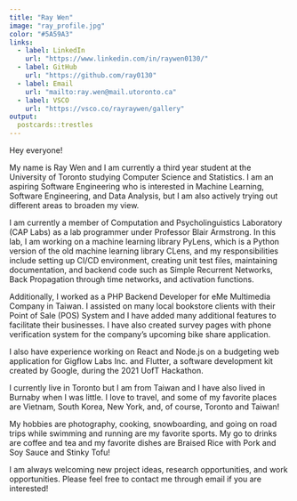 ```yaml
---
title: "Ray Wen"
image: "ray_profile.jpg"
color: "#5A59A3"
links:
  - label: LinkedIn
    url: "https://www.linkedin.com/in/raywen0130/"
  - label: GitHub
    url: "https://github.com/ray0130"
  - label: Email
    url: "mailto:ray.wen@mail.utoronto.ca"
  - label: VSCO
    url: "https://vsco.co/rayraywen/gallery"
output:
  postcards::trestles
---
```


Hey everyone!

My name is Ray Wen and I am currently a third year student at the University of Toronto studying Computer Science and Statistics.
I am an aspiring Software Engineering who is interested in Machine Learning, Software Engineering, and Data Analysis, but I am also actively trying out different areas to broaden my view.

I am currently a member of Computation and Psycholinguistics Laboratory (CAP Labs) as a lab programmer under Professor Blair Armstrong. In this lab, I am working on a machine learning library PyLens, which is a Python version of the old machine learning library CLens, and my responsibilities include setting up CI/CD environment, creating unit test files, maintaining documentation, and backend code such as Simple Recurrent Networks, Back Propagation through time networks, and activation functions.

Additionally, I worked as a PHP Backend Developer for eMe Multimedia Company in Taiwan. I assisted on many local bookstore clients with their Point of Sale (POS) System and I have added many additional features to facilitate their businesses. I have also created survey pages with phone verification system for the company's upcoming bike share application.

I also have experience working on React and Node.js on a budgeting web application for Gigflow Labs Inc. and Flutter, a software development kit created by Google, during the 2021 UofT Hackathon.

I currently live in Toronto but I am from Taiwan and I have also lived in Burnaby when I was little. I love to travel, and some of my favorite places are Vietnam, South Korea, New York, and, of course, Toronto and Taiwan!

My hobbies are photography, cooking, snowboarding, and going on road trips while swimming and running are my favorite sports. My go to drinks are coffee and tea and my favorite dishes are Braised Rice with Pork and Soy Sauce and Stinky Tofu!

I am always welcoming new project ideas, research opportunities, and work opportunities. Please feel free to contact me through email if you are interested!





